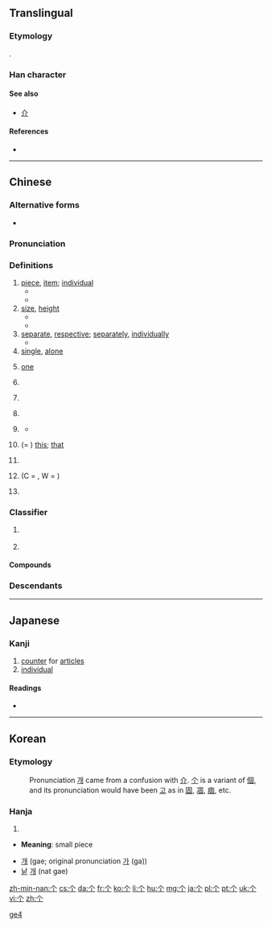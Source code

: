 {{also|個|箇}}<!-- may be replaced by zh-forms -->
==Translingual==
{{stroke order|strokes=3}}
{{stroke order|type=animate}}
{{zh-hanzi-box|个|[[個]]}} 
===Etymology===
{{Han simp|個}}.

===Han character===
{{Han char|rn=2|rad=丨|as=02|sn=3|four=8020.0|canj=OL|ids=⿱𠆢丨}}

====See also====
* [[介]] <!-- graphically similar, and in fact confused – see Korean section -->

====References====
* {{Han ref|kx=0078.230|dkj=00070|dj=0158.030|hdz=10103.010|uh=4E2A|ud=20010}}

----

==Chinese==
{{zh-hanzi-box|[[个]]|[[個]]／[[箇]]}}

===Alternative forms===
* {{zh-l|箇}}

===Pronunciation===
{{zh-pron
|m=gè,ge
|c=go3
|h=poj=[[kè]], [[kài]]
|mn=kò
|w=5geq,5hheq,4eq,2ku
|w_note=As classifier or particle: 5geq ~ 5hheq ~ 4eq; literary: 2ku
|ma=zh-gè.ogg
|cat=n,cl,part,a,adv
}}

===Definitions===
{{zh-noun}}

# [[piece]], [[item]]; [[individual]]
#* {{zh-l|个人|an individual; personal}}
#* {{zh-l|个体|individuality}}
# [[size]], [[height]]
#* {{zh-l|个子|height, stature}}
#* {{zh-l|个儿|size}}
# [[separate]], [[respective]]; [[separately]], [[individually]]
#* {{zh-l|个别|individual, separate; some, a couple of}}
# [[single]], [[alone]]
# {{context|dialectal|lang=zh}} [[one]]
# {{context|Mandarin|colloquial|lang=zh}} {{non-gloss definition|Particle, placed between a verb and numbers, showing that the following numbers are approximate, not accurate.}}
#: {{zh-usex|他 一下 跑 个 两 三 公里 都 不在话下。|Running two or three kilometers in one go is a piece of cake for him.|link=yes}}
#: {{zh-usex|他们 俩 就 差{chà} 个 一 两 岁。|The age difference between them is only about one or two years.|link=yes}}
# {{context|Mandarin|colloquial|lang=zh}} {{non-gloss definition|Particle, placed between a verb and its object or complement, adding a sense of ease, swiftness and one-offness to the action.}}
#: {{zh-usex|吃 个 饭，洗 个 澡，休息{xi} 休息{xi}|have some food, have a shower and have some rest|link=yes}}
#: {{zh-usex|我们 昨天 见 了 个 面，聊 了 聊 近况。|We met yesterday, and chatted about how we've been recently.|link=yes}}
# {{context|Mandarin|colloquial|lang=zh}} {{non-gloss definition|Particle used after {{zh-l|些}}.}}
#: {{zh-usex|那些 个 年 的 事 现在 回忆 起来 还是 记忆犹新。|It feels like yesterday when I reminisce about those stories in the past.|link=yes}}
# {{context|dialectal Mandarin|lang=zh}} {{non-gloss definition|Particle used in some time-related words.}}
#* {{zh-l|今儿个|(''dialectal'') today}}
# {{context|obsolete|Wu|Xiang|Gan|dialectal Cantonese|dialectal Min|lang=zh}} (= {{zh-l|搿}}) [[this]]; [[that]]
#: {{zh-usex|个 个 人|this person|link=yes|SH}}
#: {{zh-usex|个 只 鸭子 勿 太 酥|This duck hasn't been cooked long enough for it to become tender.|link=yes|SH}}
# {{context|Wu|lang=zh}} {{non-gloss definition|Word-initial particle, serving as the definite article.}}
#: {{zh-usex|个 人 今朝 为啥 勿 来|Why hasn't that guy come today?|link=yes|SH}}
# {{context|obsolete|Cantonese|Wu|lang=zh}} (C = {{zh-l|嘅}}, W = {{zh-l|格}}) {{non-gloss definition|Possessive particle. Equivalent to Mandarin {{zh-l|的}}.}}
#: {{zh-usex|我 个 小囡|my child|link=yes|SH}}
#: {{zh-usex|住 响 你 屋企 个 陈 先生 系 乜嘢 人 嚟 呀{aa3}？|Who is that Mr. Chan that lives at your house?|C-GZ|link=yes}}
# {{context|dialectal|lang=zh}} {{non-gloss definition|Sentence-final declarative, affirmative, or prohibitive particle. Equivalent to Mandarin {{zh-l|的}}, {{zh-l|了}}.}}
#: {{zh-usex|标语 勿 是 我 写 个。|I didn't write that slogan.|link=yes|SH}}

===Classifier===
{{zh-cls}}

# {{non-gloss definition|The generic classifier. Used with nouns lacking specific classifiers.}}
#: {{zh-usex|我 有 一 个 问题。|I have a question.|link=yes}}
# {{non-gloss definition|Alternative classifier, for nouns having specific classifiers. Often colloquial and regional. Usage varies greatly between different topolects.}}
#: {{zh-usex|一 个 人|one person; alone|link=yes}}
#: {{zh-usex|每 个 人|every person, everyone|link=yes}}
#: {{zh-usex|一 个 井|a well|C-GZ|link=yes}}
#: {{zh-usex|一 个 房|a room|C-GZ|link=yes}}
#: {{zh-usex|一 个 学校|one school|link=yes}}

====Compounds====
{{der2
| {{zh-l|个别}}
| {{zh-l|个个}}
| {{zh-l|个儿}}
| {{zh-l|个人}}
| {{zh-l|个体}}
| {{zh-l|个性}}
| {{zh-l|个子}}
}}

===Descendants===
{{Sinoxenic-word|個|こ|개|cá}}

[[Category:Beginning Mandarin|ge4]]

----

==Japanese==
{{ja-see-also|箇|個}}

===Kanji===
{{ja-kanji|grade=uc|rs=丨02}}

# [[counter]] for [[articles]]
# [[individual]]

====Readings====
* {{ja-readings|on=[[か]] (ka), [[こ]] (ko)|kun=[[こ]] (ko), [[ひ]] (hi)}}

{{ja-kref
|jis= 5024
|ku= 4804
|shift= 98A2
|euc= D0A4
|freq= ''not ranked''
|nelson= 340
|newnelson= 25
|halpern= 1959
|kld= ''not listed''
|heisig=''not listed''
|tuttle= 6f8.15
}}

----

==Korean==

===Etymology===
: Pronunciation [[개]] came from a confusion with [[介]]. [[个]] is a variant of [[個]], and its pronunciation would have been [[고]] as in [[固]], [[凅]], [[痼]], etc.

===Hanja===
{{ko-hanja|hangeul=[[개]]|eumhun=[[낱]] [[개]]|rv=gae, ga|mr=kae, ka|y=kay, ka}}

# {{defn|lang=ko|sort=丨02}}

* '''Meaning''': small piece

* [[개]] (gae; original pronunciation [[가]] (ga))
* [[낱]] [[개]] (nat gae)

[[zh-min-nan:个]]
[[cs:个]]
[[da:个]]
[[fr:个]]
[[ko:个]]
[[li:个]]
[[hu:个]]
[[mg:个]]
[[ja:个]]
[[pl:个]]
[[pt:个]]
[[uk:个]]
[[vi:个]]
[[zh:个]]